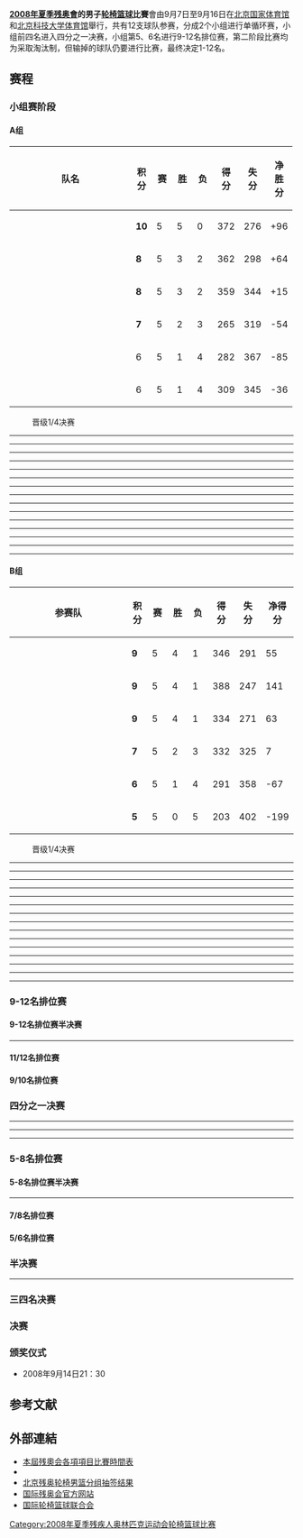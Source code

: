 '''[[2008年夏季残奥會|2008年夏季残奥會]]的男子[[篮球|轮椅篮球]]比賽'''會由9月7日至9月16日在[[北京国家体育馆|北京国家体育馆]]和[[北京科技大学体育馆|北京科技大学体育馆]]舉行，共有12支球队参赛，分成2个小组进行单循环赛，小组前四名进入四分之一决赛，小组第5、6名进行9-12名排位赛，第二阶段比赛均为采取淘汰制，但输掉的球队仍要进行比赛，最终决定1-12名。
<!-- 注释出：[[File:2008cahlylq.jpg|right]] -->

== 赛程 ==
=== 小组赛阶段 ===
==== A组 ====
{| class=wikitable style="text-align:center"
|-
!width=200|队名
!width=20|积分
!width=20|赛
!width=20|胜
!width=20|负
!width=20|得分
!width=20|失分
!width=25|净胜分
|-style="background:#ccffcc;"
|style="text-align:left"| {{CAN}}
|'''10'''||5||5||0||372||276||+96
|-style="background:#ccffcc;"
|style="text-align:left"| {{GER}} 
|'''8'''||5||3||2||362||298||+64
|-style="background:#ccffcc;"
|style="text-align:left"| {{IRI}}
|'''8'''||5||3||2||359||344||+15
|-style="background:#ccffcc;"
|style="text-align:left"| {{JPN}}
|'''7'''||5||2||3||265||319||-54
|- 
|style="text-align:left"| {{RSA}} 
|6||5||1||4||282||367||-85
|-
|style="text-align:left"| {{SWE}}
|6||5||1||4||309||345||-36
|}
:{{colorbox|#ccffcc}} 晋级1/4决赛
{{basketballbox
 | date = 2008年9月7日
 | time = 
 | report = 
 | team1 = {{IRI}}
 | score1 = 73
 | score2 = 62
 | Q1 = 
 | Q2 = 
 | Q3 = 
 | Q4 = 
 | H1 = 
 | H2 = 
 | OT = 
 | team2 = {{RSA}}
 | points1 = 
 | rebounds1 = 
 | assist1 = 
 | otherstat1 = 
 | points2 = 
 | rebounds2 = 
 | assist2 = 
 | otherstat2 
 | place = [[国家体育馆|国家体育馆]] [[北京|北京]]
 | attendance = 
 | referee = 
 | TV = 
}}
----
{{basketballbox
 | date = 2008年9月7日
 | time = 
 | report =
 | team1 = {{JPN}}
 | score1 = 49
 | score2 = 61
 | Q1 = 
 | Q2 = 
 | Q3 = 
 | Q4 = 
 | H1 = 
 | H2 = 
 | OT = 
 | team2 = {{SWE}}
 | points1 = 
 | rebounds1 = 
 | assist1 = 
 | otherstat1 = 
 | points2 = 
 | rebounds2 = 
 | assist2 = 
 | otherstat2 
 | place = [[国家体育馆|国家体育馆]] [[北京|北京]]
 | attendance = 
 | referee = 
 | TV = 
}}
----
{{basketballbox
 | date = 2008年9月7日
 | time = 
 | report =
 | team1 = {{CAN}}
 | score1 = 62
 | score2 = 59
 | Q1 = 
 | Q2 = 
 | Q3 = 
 | Q4 = 
 | H1 = 
 | H2 = 
 | OT = 
 | team2 = {{GER}}
 | points1 = 
 | rebounds1 = 
 | assist1 = 
 | otherstat1 = 
 | points2 = 
 | rebounds2 = 
 | assist2 = 
 | otherstat2 
 | place = [[国家体育馆|国家体育馆]] [[北京|北京]]
 | attendance = 
 | referee = 
 | TV = 
}}
----
{{basketballbox
 | date = 2008年9月8日
 | time = 
 | report =
 | team1 = {{SWE}}
 | score1 = 66
 | score2 = 92
 | Q1 = 
 | Q2 = 
 | Q3 = 
 | Q4 = 
 | H1 = 
 | H2 = 
 | OT = 
 | team2 = {{IRI}}
 | points1 = 
 | rebounds1 = 
 | assist1 = 
 | otherstat1 = 
 | points2 = 
 | rebounds2 = 
 | assist2 = 
 | otherstat2 
 | place = [[国家体育馆|国家体育馆]] [[北京|北京]]
 | attendance = 
 | referee = 
 | TV = 
}}
----
{{basketballbox
 | date = 2008年9月8日
 | time = 
 | report =
 | team1 = {{RSA}}
 | score1 = 55
 | score2 = 80
 | Q1 = 
 | Q2 = 
 | Q3 = 
 | Q4 = 
 | H1 = 
 | H2 = 
 | OT = 
 | team2 = {{CAN}}
 | points1 = 
 | rebounds1 = 
 | assist1 = 
 | otherstat1 = 
 | points2 = 
 | rebounds2 = 
 | assist2 = 
 | otherstat2 
 | place = [[国家体育馆|国家体育馆]] [[北京|北京]]
 | attendance = 
 | referee = 
 | TV = 
}}
----
{{basketballbox
 | date = 2008年9月8日
 | time = 
 | report =
 | team1 = {{GER}}
 | score1 = 56
 | score2 = 58
 | Q1 = 
 | Q2 = 
 | Q3 = 
 | Q4 = 
 | H1 = 
 | H2 = 
 | OT = 
 | team2 = {{JPN}}
 | points1 = 
 | rebounds1 = 
 | assist1 = 
 | otherstat1 = 
 | points2 = 
 | rebounds2 = 
 | assist2 = 
 | otherstat2 
 | place = [[国家体育馆|国家体育馆]] [[北京|北京]]
 | attendance = 
 | referee = 
 | TV = 
}}
----
{{basketballbox
 | date = 2008年9月9日
 | time = 
 | report =
 | team1 = {{IRI}}
 | score1 = 69
 | score2 = 50
 | Q1 = 
 | Q2 = 
 | Q3 = 
 | Q4 = 
 | H1 = 
 | H2 = 
 | OT = 
 | team2 = {{JPN}}
 | points1 = 
 | rebounds1 = 
 | assist1 = 
 | otherstat1 = 
 | points2 = 
 | rebounds2 = 
 | assist2 = 
 | otherstat2 
 | place = [[国家体育馆|国家体育馆]] [[北京|北京]]
 | attendance = 
 | referee = 
 | TV = 
}}
----
{{basketballbox
 | date = 2008年9月9日
 | time = 
 | report =
 | team1 = {{RSA}}
 | score1 = 43
 | score2 = 96
 | Q1 = 
 | Q2 = 
 | Q3 = 
 | Q4 = 
 | H1 = 
 | H2 = 
 | OT = 
 | team2 = {{GER}}
 | points1 = 
 | rebounds1 = 
 | assist1 = 
 | otherstat1 = 
 | points2 = 
 | rebounds2 = 
 | assist2 = 
 | otherstat2 
 | place = [[国家体育馆|国家体育馆]] [[北京|北京]]
 | attendance = 
 | referee = 
 | TV = 
}}
----
{{basketballbox
 | date = 2008年9月9日
 | time = 
 | report =
 | team1 = {{CAN}}
 | score1 = 62
 | score2 = 52
 | Q1 = 
 | Q2 = 
 | Q3 = 
 | Q4 = 
 | H1 = 
 | H2 = 
 | OT = 
 | team2 = {{SWE}}
 | points1 = 
 | rebounds1 = 
 | assist1 = 
 | otherstat1 = 
 | points2 = 
 | rebounds2 = 
 | assist2 = 
 | otherstat2 
 | place = [[国家体育馆|国家体育馆]] [[北京|北京]]
 | attendance = 
 | referee = 
 | TV = 
}}
----
{{basketballbox
 | date = 2008年9月10日
 | time = 
 | report =
 | team1 = {{JPN}}
 | score1 = 48
 | score2 = 75
 | Q1 = 
 | Q2 = 
 | Q3 = 
 | Q4 = 
 | H1 = 
 | H2 = 
 | OT = 
 | team2 = {{CAN}}
 | points1 = 
 | rebounds1 = 
 | assist1 = 
 | otherstat1 = 
 | points2 = 
 | rebounds2 = 
 | assist2 = 
 | otherstat2 
 | place = [[国家体育馆|国家体育馆]] [[北京|北京]]
 | attendance = 
 | referee = 
 | TV = 
}}
----
{{basketballbox
 | date = 2008年9月10日
 | time = 
 | report =
 | team1 = {{SWE}}
 | score1 = 58
 | score2 = 64
 | Q1 = 
 | Q2 = 
 | Q3 = 
 | Q4 = 
 | H1 = 
 | H2 = 
 | OT = 
 | team2 = {{RSA}}
 | points1 = 
 | rebounds1 = 
 | assist1 = 
 | otherstat1 = 
 | points2 = 
 | rebounds2 = 
 | assist2 = 
 | otherstat2 
 | place = [[国家体育馆|国家体育馆]] [[北京|北京]]
 | attendance = 
 | referee = 
 | TV = 
}}
----
{{basketballbox
 | date = 2008年9月10日
 | time = 
 | report =
 | team1 = {{GER}}
 | score1 = 73
 | score2 = 63
 | Q1 = 
 | Q2 = 
 | Q3 = 
 | Q4 = 
 | H1 = 
 | H2 = 
 | OT = 
 | team2 = {{IRI}}
 | points1 = 
 | rebounds1 = 
 | assist1 = 
 | otherstat1 = 
 | points2 = 
 | rebounds2 = 
 | assist2 = 
 | otherstat2 
 | place = [[国家体育馆|国家体育馆]] [[北京|北京]]
 | attendance = 
 | referee = 
 | TV = 
}}
----
{{basketballbox
 | date = 2008年9月11日
 | time = 
 | report =
 | team1 = {{GER}}
 | score1 = 78
 | score2 = 72
 | Q1 = 
 | Q2 = 
 | Q3 = 
 | Q4 = 
 | H1 = 
 | H2 = 
 | OT = 
 | team2 = {{SWE}}
 | points1 = 
 | rebounds1 = 
 | assist1 = 
 | otherstat1 = 
 | points2 = 
 | rebounds2 = 
 | assist2 = 
 | otherstat2 
 | place = [[国家体育馆|国家体育馆]] [[北京|北京]]
 | attendance = 
 | referee = 
 | TV = 
}}
----
{{basketballbox
 | date = 2008年9月11日
 | time = 
 | report =
 | team1 = {{RSA}}
 | score1 = 58
 | score2 = 60
 | Q1 = 
 | Q2 = 
 | Q3 = 
 | Q4 = 
 | H1 = 
 | H2 = 
 | OT = 
 | team2 = {{JPN}}
 | points1 = 
 | rebounds1 = 
 | assist1 = 
 | otherstat1 = 
 | points2 = 
 | rebounds2 = 
 | assist2 = 
 | otherstat2 
 | place = [[国家体育馆|国家体育馆]] [[北京|北京]]
 | attendance = 
 | referee = 
 | TV = 
}}
----
{{basketballbox
 | date = 2008年9月11日
 | time = 
 | report =
 | team1 = {{CAN}}
 | score1 = 93
 | score2 = 62
 | Q1 = 
 | Q2 = 
 | Q3 = 
 | Q4 = 
 | H1 = 
 | H2 = 
 | OT = 
 | team2 = {{IRI}}
 | points1 = 
 | rebounds1 = 
 | assist1 = 
 | otherstat1 = 
 | points2 = 
 | rebounds2 = 
 | assist2 = 
 | otherstat2 
 | place = [[国家体育馆|国家体育馆]] [[北京|北京]]
 | attendance = 
 | referee = 
 | TV = 
}}
----

==== B组 ====
{| class=wikitable style="text-align:center"
|-
!width=200|参赛队
!width=20|积分
!width=20|赛
!width=20|胜
!width=20|负
!width=20|得分
!width=20|失分
!width=25|净得分
|-style="background:#ccffcc;"
|align=left|{{AUS}}
|'''9'''||5||4||1||346||291||55
|-style="background:#ccffcc;"
|align=left|{{USA}}
|'''9'''||5||4||1||388||247||141
|-style="background:#ccffcc;"
|align=left|{{GBR}}
|'''9'''||5||4||1||334||271||63
|-style="background:#ccffcc;"
|align=left|{{ISR}}
|'''7'''||5||2||3||332||325||7
|-
|align=left|{{BRA}}
|'''6'''||5||1||4||291||358||-67
|-
|align=left|{{CHN}}
|'''5'''||5||0||5||203||402||-199
|}

:{{colorbox|#ccffcc}} 晋级1/4决赛

{{basketballbox
 | date = 2008年9月7日
 | time = 
 | report =
 | team1 = {{AUS}}
 | score1 = 73
 | score2 = 72
 | Q1 = 
 | Q2 = 
 | Q3 = 
 | Q4 = 
 | H1 = 
 | H2 = 
 | OT = 
 | team2 = {{BRA}}
 | points1 = 
 | rebounds1 = 
 | assist1 = 
 | otherstat1 = 
 | points2 = 
 | rebounds2 = 
 | assist2 = 
 | otherstat2 
 | place = [[国家体育馆|国家体育馆]] [[北京|北京]]
 | attendance = 
 | referee = 
 | TV = 
}}
----
{{basketballbox
 | date = 2008年9月7日
 | time = 
 | report =
 | team1 = {{CHN}}
 | score1 = 34
 | score2 = 81
 | Q1 = 
 | Q2 = 
 | Q3 = 
 | Q4 = 
 | H1 = 
 | H2 = 
 | OT = 
 | team2 = {{GBR}}
 | points1 = 
 | rebounds1 = 
 | assist1 = 
 | otherstat1 = 
 | points2 = 
 | rebounds2 = 
 | assist2 = 
 | otherstat2 
 | place = [[国家体育馆|国家体育馆]] [[北京|北京]]
 | attendance = 
 | referee = 
 | TV = 
}}
----
{{basketballbox
 | date = 2008年9月7日
 | time = 
 | report =
 | team1 = {{USA}}
 | score1 = 76
 | score2 = 53
 | Q1 = 
 | Q2 = 
 | Q3 = 
 | Q4 = 
 | H1 = 
 | H2 = 
 | OT = 
 | team2 = {{ISR}}
 | points1 = 
 | rebounds1 = 
 | assist1 = 
 | otherstat1 = 
 | points2 = 
 | rebounds2 = 
 | assist2 = 
 | otherstat2 
 | place = [[国家体育馆|国家体育馆]] [[北京|北京]]
 | attendance = 
 | referee = 
 | TV = 
}}
----
{{basketballbox
 | date = 2008年9月8日
 | time = 
 | report =
 | team1 = {{GBR}}
 | score1 = 48 
 | score2 = 67
 | Q1 = 
 | Q2 = 
 | Q3 = 
 | Q4 = 
 | H1 = 
 | H2 = 
 | OT = 
 | team2 = {{AUS}}
 | points1 = 
 | rebounds1 = 
 | assist1 = 
 | otherstat1 = 
 | points2 = 
 | rebounds2 = 
 | assist2 = 
 | otherstat2 
 | place = [[国家体育馆|国家体育馆]] [[北京|北京]]
 | attendance = 
 | referee = 
 | TV = 
}}
----
{{basketballbox
 | date = 2008年9月8日
 | time = 
 | report =
 | team1 = {{BRA}}
 | score1 = 41
 | score2 = 87
 | Q1 = 
 | Q2 = 
 | Q3 = 
 | Q4 = 
 | H1 = 
 | H2 = 
 | OT = 
 | team2 = {{USA}}
 | points1 = 
 | rebounds1 = 
 | assist1 = 
 | otherstat1 = 
 | points2 = 
 | rebounds2 = 
 | assist2 = 
 | otherstat2 
 | place = [[国家体育馆|国家体育馆]] [[北京|北京]]
 | attendance = 
 | referee = 
 | TV = 
}}
----
{{basketballbox
 | date = 2008年9月8日
 | time = 
 | report =
 | team1 = {{ISR}}
 | score1 = 80
 | score2 = 41
 | Q1 = 
 | Q2 = 
 | Q3 = 
 | Q4 = 
 | H1 = 
 | H2 = 
 | OT = 
 | team2 = {{CHN}}
 | points1 = 
 | rebounds1 = 
 | assist1 = 
 | otherstat1 = 
 | points2 = 
 | rebounds2 = 
 | assist2 = 
 | otherstat2 
 | place = [[国家体育馆|国家体育馆]] [[北京|北京]]
 | attendance = 
 | referee = 
 | TV = 
}}
----
{{basketballbox
 | date = 2008年9月9日
 | time = 
 | report =
 | team1 = {{AUS}}
 | score1 = 79
 | score2 = 44
 | Q1 = 
 | Q2 = 
 | Q3 = 
 | Q4 = 
 | H1 = 
 | H2 = 
 | OT = 
 | team2 = {{CHN}}
 | points1 = 
 | rebounds1 = 
 | assist1 = 
 | otherstat1 = 
 | points2 = 
 | rebounds2 = 
 | assist2 = 
 | otherstat2 
 | place = [[国家体育馆|国家体育馆]] [[北京|北京]]
 | attendance = 
 | referee = 
 | TV = 
}}
----
{{basketballbox
 | date = 2008年9月9日
 | time = 
 | report =
 | team1 = {{BRA}}
 | score1 = 60
 | score2 = 73
 | Q1 = 
 | Q2 = 
 | Q3 = 
 | Q4 = 
 | H1 = 
 | H2 = 
 | OT = 
 | team2 = {{ISR}}
 | points1 = 
 | rebounds1 = 
 | assist1 = 
 | otherstat1 = 
 | points2 = 
 | rebounds2 = 
 | assist2 = 
 | otherstat2 
 | place = [[国家体育馆|国家体育馆]] [[北京|北京]]
 | attendance = 
 | referee = 
 | TV = 
}}
----
{{basketballbox
 | date = 2008年9月9日
 | time = 
 | report =
 | team1 = {{USA}}
 | score1 = 50
 | score2 = 54
 | Q1 = 
 | Q2 = 
 | Q3 = 
 | Q4 = 
 | H1 = 
 | H2 = 
 | OT = 
 | team2 = {{GBR}}
 | points1 = 
 | rebounds1 = 
 | assist1 = 
 | otherstat1 = 
 | points2 = 
 | rebounds2 = 
 | assist2 = 
 | otherstat2 
 | place = [[国家体育馆|国家体育馆]] [[北京|北京]]
 | attendance = 
 | referee = 
 | TV = 
}}
----
{{basketballbox
 | date = 2008年9月10日
 | time = 
 | report =
 | team1 = {{CHN}}
 | score1 = 38
 | score2 = 97
 | Q1 = 
 | Q2 = 
 | Q3 = 
 | Q4 = 
 | H1 = 
 | H2 = 
 | OT = 
 | team2 = {{USA}}
 | points1 = 
 | rebounds1 = 
 | assist1 = 
 | otherstat1 = 
 | points2 = 
 | rebounds2 = 
 | assist2 = 
 | otherstat2 
 | place = [[国家体育馆|国家体育馆]] [[北京|北京]]
 | attendance = 
 | referee = 
 | TV = 
}}
----
{{basketballbox
 | date = 2008年9月10日
 | time = 
 | report =
 | team1 = {{GBR}}
 | score1 = 69
 | score2 = 53
 | Q1 = 
 | Q2 = 
 | Q3 = 
 | Q4 = 
 | H1 = 
 | H2 = 
 | OT = 
 | team2 = {{BRA}}
 | points1 = 
 | rebounds1 = 
 | assist1 = 
 | otherstat1 = 
 | points2 = 
 | rebounds2 = 
 | assist2 = 
 | otherstat2 
 | place = [[国家体育馆|国家体育馆]] [[北京|北京]]
 | attendance = 
 | referee = 
 | TV = 
}}
----
{{basketballbox
 | date = 2008年9月10日
 | time = 
 | report =
 | team1 = {{ISR}}
 | score1 = 59
 | score2 = 66
 | Q1 = 
 | Q2 = 
 | Q3 = 
 | Q4 = 
 | H1 = 
 | H2 = 
 | OT = 
 | team2 = {{AUS}}
 | points1 = 
 | rebounds1 = 
 | assist1 = 
 | otherstat1 = 
 | points2 = 
 | rebounds2 = 
 | assist2 = 
 | otherstat2 
 | place = [[国家体育馆|国家体育馆]] [[北京|北京]]
 | attendance = 
 | referee = 
 | TV = 
}}
----
{{basketballbox
 | date = 2008年9月11日
 | time = 
 | report =
 | team1 = {{ISR}}
 | score1 = 67
 | score2 = 82
 | Q1 = 
 | Q2 = 
 | Q3 = 
 | Q4 = 
 | H1 = 
 | H2 = 
 | OT = 
 | team2 = {{GBR}}
 | points1 = 
 | rebounds1 = 
 | assist1 = 
 | otherstat1 = 
 | points2 = 
 | rebounds2 = 
 | assist2 = 
 | otherstat2 
 | place = [[国家体育馆|国家体育馆]] [[北京|北京]]
 | attendance = 
 | referee = 
 | TV = 
}}
----
{{basketballbox
 | date = 2008年9月11日
 | time = 
 | report =
 | team1 = {{BRA}}
 | score1 = 65
 | score2 = 46
 | Q1 = 
 | Q2 = 
 | Q3 = 
 | Q4 = 
 | H1 = 
 | H2 = 
 | OT = 
 | team2 = {{CHN}}
 | points1 = 
 | rebounds1 = 
 | assist1 = 
 | otherstat1 = 
 | points2 = 
 | rebounds2 = 
 | assist2 = 
 | otherstat2 
 | place = [[国家体育馆|国家体育馆]] [[北京|北京]]
 | attendance = 
 | referee = 
 | TV = 
}}
----
{{basketballbox
 | date = 2008年9月11日
 | time = 
 | report =
 | team1 = {{USA}}
 | score1 = 68
 | score2 = 61
 | Q1 = 
 | Q2 = 
 | Q3 = 
 | Q4 = 
 | H1 = 
 | H2 = 
 | OT = 
 | team2 = {{AUS}}
 | points1 = 
 | rebounds1 = 
 | assist1 = 
 | otherstat1 = 
 | points2 = 
 | rebounds2 = 
 | assist2 = 
 | otherstat2 
 | place = [[国家体育馆|国家体育馆]] [[北京|北京]]
 | attendance = 
 | referee = 
 | TV = 
}}
----

=== 9-12名排位赛 ===
==== 9-12名排位赛半决赛 ====
{{footballbox
|date = 2008年9月12日
|time= 9:00
|team1 = {{BRA}}
|score = 75 - 56
|team2 = {{SWE}}
|goals1 = 
|goals2 = 
|stadium = [[北京国家体育馆|北京国家体育馆]]
|attendance=
|referee: 
}}
----
{{footballbox
|date = 2008年9月12日
|time= 11:15
|team1 = {{RSA}}
|score = 67 - 60
|team2 = {{CHN}}
|goals1 = 
|goals2 = 
|stadium = [[北京国家体育馆|北京国家体育馆]]
|attendance=
|referee: 
}}

==== 11/12名排位赛 ====
{{footballbox
|date = 2008年9月14日
|time= 14:45
|team1 = {{SWE}}
|score = 63 - 45
|team2 = {{CHN}}
|goals1 = 
|goals2 = 
|stadium = [[北京国家体育馆|北京国家体育馆]]
|attendance=
|referee: 
}}

==== 9/10名排位赛 ====
{{footballbox
|date = 2008年9月16日
|time= 9:00
|team1 = {{RSA}}
|score = 46 - 68
|team2 = {{BRA}}
|goals1 = 
|goals2 = 
|stadium = [[北京国家体育馆|北京国家体育馆]]
|attendance=
|referee: 
}}

=== 四分之一决赛 ===
{{footballbox
|date = 2008年9月13日
|time= 9:00
|team1 = {{USA}}
|score = 20 - 0（伊朗弃权）
|team2 = {{IRI}}
|goals1 = 
|goals2 = 
|stadium = [[北京国家体育馆|北京国家体育馆]]
|attendance=
|referee: 
}}
----
{{footballbox
|date = 2008年9月13日
|time= 11:15
|team1 = {{CAN}}
|score = 55 - 47
|team2 = {{ISR}}
|goals1 = 
|goals2 = 
|stadium = [[北京国家体育馆|北京国家体育馆]]
|attendance=
|referee: 
}}
----
{{footballbox
|date = 2008年9月13日
|time= 13:30
|team1 = {{AUS}}
|score = 72 - 52
|team2 = {{JPN}}
|goals1 = 
|goals2 = 
|stadium = [[北京国家体育馆|北京国家体育馆]]
|attendance=
|referee: 
}}
----
{{footballbox
|date = 2008年9月13日
|time= 16:45
|team1 = {{GER}}
|score = 64 - 71
|team2 = {{GBR}}
|goals1 = 
|goals2 = 
|stadium = [[北京国家体育馆|北京国家体育馆]]
|attendance=
|referee: 
}}

=== 5-8名排位赛 ===
==== 5-8名排位赛半决赛 ====
{{footballbox
|date = 2008年9月15日
|time= 9:00
|team1 = {{IRI}}
|score = 因伊朗单方面退赛，比赛取消
|team2 = {{ISR}}
|goals1 = 
|goals2 = 
|stadium = [[北京国家体育馆|北京国家体育馆]]
|attendance=
|referee: 
}}
----
{{footballbox
|date = 2008年9月15日
|time= 11:15
|team1 = {{JPN}}
|score = 57 - 71
|team2 = {{GER}}
|goals1 = 
|goals2 = 
|stadium = [[北京国家体育馆|北京国家体育馆]]
|attendance=
|referee: 
}}

==== 7/8名排位赛 ====
{{footballbox
|date = 2008年9月16日
|time= 11:15
|team1 = -
|score = 因伊朗单方面退赛，比赛取消
|team2 = -
|goals1 = 
|goals2 = 
|stadium = [[北京国家体育馆|北京国家体育馆]]
|attendance=
|referee: 
}}


==== 5/6名排位赛 ====
{{footballbox
|date = 2008年9月16日
|time= 13:30
|team1 = {{ISR}}
|score = 54 - 63
|team2 = {{GER}}
|goals1 = 
|goals2 = 
|stadium = [[北京国家体育馆|北京国家体育馆]]
|attendance=
|referee: 
}}

=== 半决赛 ===
{{footballbox
|date = 2008年9月14日
|time= 19:00
|team1 = {{GBR}}
|score = 54 - 67
|team2 = {{AUS}}
|goals1 = 
|goals2 = 
|stadium = [[北京国家体育馆|北京国家体育馆]]
|attendance=
|referee: 
}}
----
{{footballbox
|date = 2008年9月14日
|time= 21:30
|team1 = {{CAN}}
|score = 69 - 62
|team2 = {{USA}}
|goals1 = 
|goals2 = 
|stadium = [[北京国家体育馆|北京国家体育馆]]
|attendance=
|referee: 
}}

=== 三四名决赛 ===
{{footballbox
|date = 2008年9月16日
|time= 17:00
|team1 = {{USA}}
|score = 77 - 85
|team2 = {{GBR}}
|goals1 = 
|goals2 = 
|stadium = [[北京国家体育馆|北京国家体育馆]]
|attendance=
|referee: 
}}

=== 决赛 ===
{{footballbox
|date = 2008年9月16日
|time= 19:30
|team1 = {{CAN}}
|score = 60 - 72
|team2 = {{AUS}}
|goals1 = 
|goals2 = 
|stadium = [[北京国家体育馆|北京国家体育馆]]
|attendance=
|referee: 
}}

=== 颁奖仪式 ===
*2008年9月14日21：30


== 参考文献 ==
<div class="references-small">
<references />
</div>

== 外部連結 ==
*[https://web.archive.org/web/20080607023738/http://paralympic.beijing2008.cn/schedules/index.shtml 本屆残奧会各項項目比賽時間表]
*{{cite web|url= http://www.paralympic.org/release/Main_Sections_Menu/Paralympic_Games/Beijing_2008/Wheelchair_Basketball.pdf|title= 北京残奥轮椅篮球比賽資格賽詳情|publisher= [[BOCOG|BOCOG]]|format= htm|deadurl= yes|archiveurl= https://web.archive.org/web/20061002110008/http://www.paralympic.org/release/Main_Sections_Menu/Paralympic_Games/Beijing_2008/Wheelchair_Basketball.pdf|archivedate= 2006-10-02|accessdate= 2008-07-08}}
*[https://web.archive.org/web/20080907072818/http://www.beijing2008.cn/paralympic/news/news/wheelchairbasketball/s214236983/n214238123.shtml 北京残奥轮椅男篮分组抽签结果]
*[http://www.paralympic.org 国际残奥会官方网站]{{Wayback|url=http://www.paralympic.org/ |date=20060511001905 }}
*[http://www.iwbf.org 国际轮椅篮球联合会]{{Wayback|url=http://www.iwbf.org/ |date=20170509233607 }}

{{残疾人奥林匹克运动会轮椅篮球比赛}}
{{2008年夏季殘疾人奧林匹克運動會項目}}

[[Category:2008年夏季残疾人奥林匹克运动会轮椅篮球比赛|Category:2008年夏季残疾人奥林匹克运动会轮椅篮球比赛]]